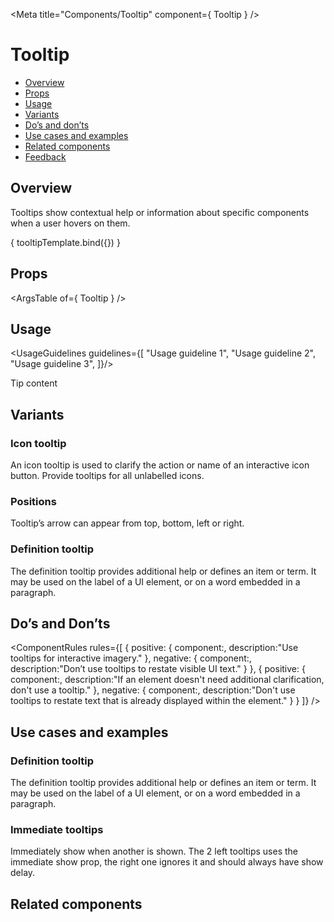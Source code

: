 
<Meta
  title="Components/Tooltip"
  component={ Tooltip }
/>

<!--- Component template -->


<!--- Component documentation -->

# Tooltip
- [Overview](#overview)
- [Props](#props)
- [Usage](#usage)
- [Variants](#variants)
- [Do’s and don’ts](#dos-and-donts)
- [Use cases and examples](#use-cases-and-examples)
- [Related components](#related-components)
- [Feedback](#feedback)

## Overview
Tooltips show contextual help or information about specific components when a user hovers on them.

<Canvas>
  <Story name="Overview"
         args={ {prop1: "prop's default value", prop2: "prop's default value"} }>
    { tooltipTemplate.bind({}) }
  </Story>
</Canvas>

## Props
<ArgsTable of={ Tooltip } />

## Usage
<UsageGuidelines guidelines={[
  "Usage guideline 1",
  "Usage guideline 2",
  "Usage guideline 3",
]}/>

<Tip title="Not what you were looking for?">Tip content</Tip>

## Variants
### Icon tooltip
An icon tooltip is used to clarify the action or name of an interactive icon button. Provide tooltips for all unlabelled icons.
<Canvas>
  <Story name="Icon tooltip">
    <Icon icon={Hide} />
    <TooltipLineWrapper position="top" theme="dark" />
    <TooltipLineWrapper position="top" theme="dark" />
  </Story>
</Canvas>

### Positions
Tooltip’s arrow can appear from top, bottom, left or right.
<Canvas>
  <Story name="Positions">
    <TooltipLineWrapper position="bottom" theme="dark" />
    <TooltipLineWrapper position="top" theme="dark" />
    <TooltipLineWrapper position="right" theme="dark" />
    <TooltipLineWrapper position="left" theme="dark" />
  </Story>
</Canvas>

### Definition tooltip
The definition tooltip provides additional help or defines an item or term. It may be used on the label of a UI element, or on a word embedded in a paragraph.
<Canvas>
  <Story name="Definition tooltip">
    <TooltipLineWrapper title="Regular" position="top" theme="dark" />
        <TooltipLineWrapper title="Surface" position="top" theme="surface" />
  </Story>
</Canvas>

## Do’s and Don’ts
<ComponentRules
  rules={[
    {
      positive: {
        component:<TooltipLineWrapper title="Regular" position="top" theme="dark" />,
        description:"Use tooltips for interactive imagery."
      },
      negative: {
        component:<TooltipLineWrapper title="Regular" position="top" theme="dark" />,
        description:"Don’t use tooltips to restate visible UI text."
      }
    },
    {
      positive: {
        component:<TooltipLineWrapper title="Regular" position="top" theme="dark" />,
        description:"If an element doesn't need additional clarification, don't use a tooltip."
      },
      negative: {
        component:<TooltipLineWrapper title="Regular" position="top" theme="dark" />,
        description:"Don't use tooltips to restate text that is already displayed within the element."
      }
    }
  ]}
/>

## Use cases and examples
### Definition tooltip
The definition tooltip provides additional help or defines an item or term. It may be used on the label of a UI element, or on a word embedded in a paragraph.
<Canvas>
  <Story name="Definition">
    <TooltipLineWrapper title="Regular" position="top" theme="dark" />
  </Story>
</Canvas>


### Immediate tooltips
Immediately show when another is shown. The 2 left tooltips uses the immediate show prop, the right one ignores it and should always have show delay.
<Canvas>
  <Story name="Immediate tooltips">
    <TooltipLineWrapper title="Regular" position="top" theme="dark" />
  </Story>
</Canvas>

## Related components
<RelatedComponents componentsNames={[]} />
